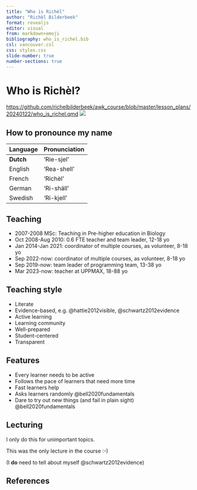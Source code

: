 ```yaml
---
title: "Who is Richèl"
author: "Richèl Bilderbeek"
format: revealjs
editor: visual
from: markdown+emoji
bibliography: who_is_richel.bib
csl: vancouver.csl
css: styles.css
slide-number: true
number-sections: true
---
```


# Who is Richèl?

<https://github.com/richelbilderbeek/awk_course/blob/master/lesson_plans/20240122/who_is_richel.qmd> ![](CC-BY-NC-SA.png)

## How to pronounce my name

| Language  | Pronunciation |
|-----------|---------------|
| **Dutch** | 'Rie-sjel'    |
| English   | 'Rea-shell'   |
| French    | 'Richèl'      |
| German    | 'Ri-shäll'    |
| Swedish   | 'Ri-kjell'    |

## Teaching

-   2007-2008 MSc: Teaching in Pre-higher education in Biology
-   Oct 2008-Aug 2010: 0.6 FTE teacher and team leader, 12-18 yo
-   Jan 2014-Jan 2021: coordinator of multiple courses, as volunteer, 8-18 yo
-   Sep 2022-now: coordinator of multiple courses, as volunteer, 8-18 yo
-   Sep 2019-now: team leader of programming team, 13-38 yo
-   Mar 2023-now: teacher at UPPMAX, 18-88 yo

## Teaching style

-   Literate
-   Evidence-based, e.g. @hattie2012visible, @schwartz2012evidence
-   Active learning
-   Learning community
-   Well-prepared
-   Student-centered
-   Transparent

## Features

-   Every learner needs to be active
-   Follows the pace of learners that need more time
-   Fast learners help
-   Asks learners randomly @bell2020fundamentals
-   Dare to try out new things (and fail in plain sight) @bell2020fundamentals

## Lecturing

I only do this for unimportant topics.

This was the only lecture in the course :-)

(I **do** need to tell about myself @schwartz2012evidence)

## References
